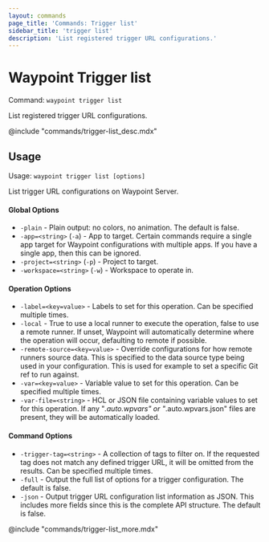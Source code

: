 ```yaml
---
layout: commands
page_title: 'Commands: Trigger list'
sidebar_title: 'trigger list'
description: 'List registered trigger URL configurations.'
---
```


# Waypoint Trigger list

Command: `waypoint trigger list`

List registered trigger URL configurations.

@include "commands/trigger-list_desc.mdx"

## Usage

Usage: `waypoint trigger list [options]`

List trigger URL configurations on Waypoint Server.

#### Global Options

- `-plain` - Plain output: no colors, no animation. The default is false.
- `-app=<string>` (`-a`) - App to target. Certain commands require a single app target for Waypoint configurations with multiple apps. If you have a single app, then this can be ignored.
- `-project=<string>` (`-p`) - Project to target.
- `-workspace=<string>` (`-w`) - Workspace to operate in.

#### Operation Options

- `-label=<key=value>` - Labels to set for this operation. Can be specified multiple times.
- `-local` - True to use a local runner to execute the operation, false to use a remote runner.
  If unset, Waypoint will automatically determine where the operation will occur,
  defaulting to remote if possible.
- `-remote-source=<key=value>` - Override configurations for how remote runners source data. This is specified to the data source type being used in your configuration. This is used for example to set a specific Git ref to run against.
- `-var=<key=value>` - Variable value to set for this operation. Can be specified multiple times.
- `-var-file=<string>` - HCL or JSON file containing variable values to set for this operation. If any "_.auto.wpvars" or "_.auto.wpvars.json" files are present, they will be automatically loaded.

#### Command Options

- `-trigger-tag=<string>` - A collection of tags to filter on. If the requested tag does not match any defined trigger URL, it will be omitted from the results. Can be specified multiple times.
- `-full` - Output the full list of options for a trigger configuration. The default is false.
- `-json` - Output trigger URL configuration list information as JSON. This includes more fields since this is the complete API structure. The default is false.

@include "commands/trigger-list_more.mdx"
